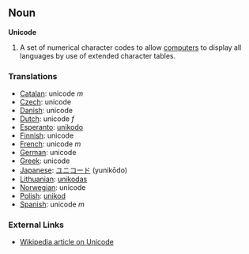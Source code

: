 ==Noun==
'''Unicode'''
#A set of numerical character codes to allow [[computer]]s to display all languages by use of extended character tables.

===Translations===
*[[Catalan]]: unicode ''m''
*[[Czech]]: unicode
*[[Danish]]: unicode
*[[Dutch]]: unicode ''f''
*[[Esperanto]]: [[unikodo]]
*[[Finnish]]: unicode
*[[French]]: unicode ''m''
*[[German]]: unicode
*[[Greek]]: unicode
*[[Japanese]]: [[ユニコード]] (yunikōdo)
*[[Lithuanian]]: [[unikodas]]
*[[Norwegian]]: unicode
*[[Polish]]: [[unikod]]
*[[Spanish]]: unicode ''m''

===External Links===
*[[en:Unicode|Wikipedia article on Unicode]]